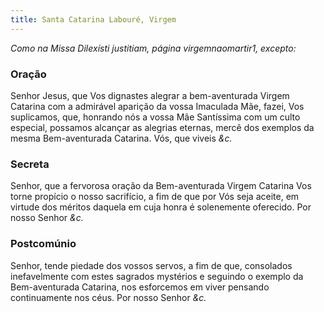 ```yaml
---
title: Santa Catarina Labouré, Virgem
---
```


<em>Como na Missa Dilexísti justitiam, página virgemnaomartir1, excepto:</em>

### Oração

Senhor Jesus, que Vos dignastes alegrar a bem-aventurada Virgem Catarina
com a admirável aparição da vossa Imaculada Mãe, fazei, Vos suplicamos,
que, honrando nós a vossa Mãe Santíssima com um culto especial, possamos
alcançar as alegrias eternas, mercê dos exemplos da mesma Bem-aventurada
Catarina. Vós, que viveis <em>&c.</em>

### Secreta

Senhor, que a fervorosa oração da Bem-aventurada Virgem Catarina Vos torne
propício o nosso sacrifício, a fim de que por Vós seja aceite, em virtude
dos méritos daquela em cuja honra é solenemente oferecido. Por nosso
Senhor <em>&c.</em>

### Postcomúnio

Senhor, tende piedade dos vossos servos, a fim de que, consolados
inefavelmente com estes sagrados mystérios e seguindo o exemplo da
Bem-aventurada Catarina, nos esforcemos em viver pensando continuamente
nos céus. Por nosso Senhor <em>&c.</em>
